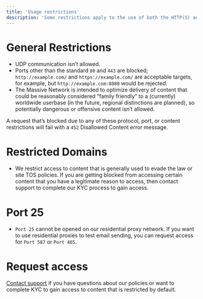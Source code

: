 ```yaml
---
title: 'Usage restrictions'
description: 'Some restrictions apply to the use of both the HTTP(S) and SOCKS5 endpoints.'
---
```


# General Restrictions
- UDP communication isn’t allowed.
- Ports other than the standard `80` and `443` are blocked; `http://example.com/` and `https://example.com/` are acceptable targets, for example, but `http://example.com:8080` would be rejected.
- The Massive Network is intended to optimize delivery of content that could be reasonably considered “family friendly” to a (currently) worldwide userbase (in the future, regional distinctions are planned), so potentially dangerous or offensive content isn’t allowed.

A request that’s blocked due to any of these protocol, port, or content restrictions will fail with a `452` Disallowed Content error message.

# Restricted Domains
- We restrict access to content that is generally used to evade the law or site TOS policies. If you are getting blocked from accessing certain content that you have a legitimate reason to access, then contact support to complete our KYC process to gain access.

# Port 25
- `Port 25` cannot be opened on our residential proxy network. If you want to use residential proxies to test email sending, you can request access for `Port 587` or `Port 465`.

# Request access

 [Contact support](https://joinmassive.atlassian.net/servicedesk/customer/portal/2/group/2/create/13) if you have questions about our policies or want to complete KYC to gain access to content that is restricted by default.